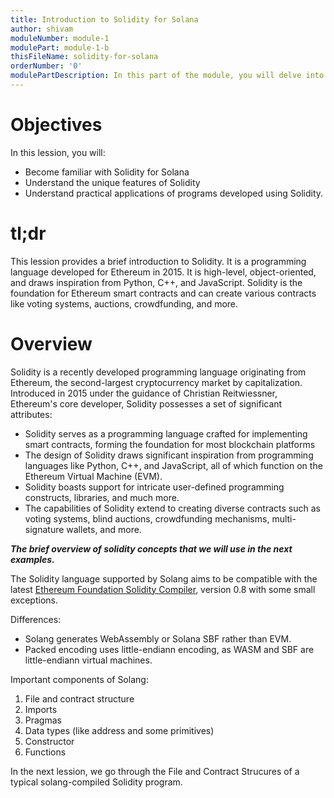 ```yaml
---
title: Introduction to Solidity for Solana
author: shivam
moduleNumber: module-1
modulePart: module-1-b
thisFileName: solidity-for-solana
orderNumber: '0'
modulePartDescription: In this part of the module, you will delve into the basics of the Solidity programming language, which is used for building Solana programs. You will take a deep dive into foundational Solidity for solana concepts.
---
```



# Objectives

In this lession, you will:

- Become familiar with Solidity for Solana
- Understand the unique features of Solidity
- Understand practical applications of programs developed using Solidity.

# tl;dr

This lession provides a brief introduction to Solidity. It is a programming language developed for Ethereum in 2015. It is high-level, object-oriented, and draws inspiration from Python, C++, and JavaScript. Solidity is the foundation for Ethereum smart contracts and can create various contracts like voting systems, auctions, crowdfunding, and more.

# Overview

Solidity is a recently developed programming language originating from Ethereum, the second-largest cryptocurrency market by capitalization. Introduced in 2015 under the guidance of Christian Reitwiessner, Ethereum's core developer, Solidity possesses a set of significant attributes:

- Solidity serves as a programming language crafted for implementing smart contracts, forming the foundation for most blockchain platforms
- The design of Solidity draws significant inspiration from programming languages like Python, C++, and JavaScript, all of which function on the Ethereum Virtual Machine (EVM).
- Solidity boasts support for intricate user-defined programming constructs, libraries, and much more.
- The capabilities of Solidity extend to creating diverse contracts such as voting systems, blind auctions, crowdfunding mechanisms, multi-signature wallets, and more.

***The brief overview of solidity concepts that we will use in the next examples.***

The Solidity language supported by Solang aims to be compatible with the latest [Ethereum Foundation Solidity Compiler](https://github.com/ethereum/solidity/), version 0.8 with some small exceptions.

Differences:

- Solang generates WebAssembly or Solana SBF rather than EVM.
- Packed encoding uses little-endiann encoding, as WASM and SBF are little-endiann virtual machines.

Important components of Solang:

1. File and contract structure
2. Imports
3. Pragmas
4. Data types (like address and some primitives)
5. Constructor
6. Functions

In the next lession, we go through the File and Contract Strucures of a typical solang-compiled Solidity program.
